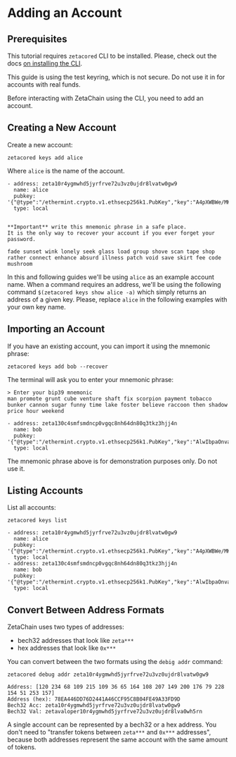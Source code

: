 
# Adding an Account

## Prerequisites

This tutorial requires `zetacored` CLI to be installed. Please, check out the
docs [on installing the CLI](/developers/cli/setup).

<Alert variant="danger">
  This guide is using the test keyring, which is not secure. Do not use it in for accounts with real funds.
</Alert>

Before interacting with ZetaChain using the CLI, you need to add an account.

## Creating a New Account

Create a new account:

```
zetacored keys add alice
```

Where `alice` is the name of the account.

```
- address: zeta10r4ygmwhd5jyrfrve72u3vz0ujdr8lvatw0gw9
  name: alice
  pubkey: '{"@type":"/ethermint.crypto.v1.ethsecp256k1.PubKey","key":"A4pXWBWe/MK8gRhBCuOgeVZu33IaMX08TYTznbHiUg5R"}'
  type: local


**Important** write this mnemonic phrase in a safe place.
It is the only way to recover your account if you ever forget your password.

fade sunset wink lonely seek glass load group shove scan tape shop rather connect enhance absurd illness patch void save skirt fee code mushroom
```

In this and following guides we'll be using `alice` as an example account name.
When a command requires an address, we'll be using the following command
`$(zetacored keys show alice -a)` which simply returns an address of a given
key. Please, replace `alice` in the following examples with your own key name.

## Importing an Account

If you have an existing account, you can import it using the mnemonic phrase:

```
zetacored keys add bob --recover
```

The terminal will ask you to enter your mnemonic phrase:

```
> Enter your bip39 mnemonic
man promote grunt cube venture shaft fix scorpion payment tobacco bunker cannon sugar funny time lake foster believe raccoon then shadow price hour weekend

- address: zeta130c4smfsmdncp0vgqc8nh64dn80q3tkz3hjj4n
  name: bob
  pubkey: '{"@type":"/ethermint.crypto.v1.ethsecp256k1.PubKey","key":"AlwIbpaOnvauaiRXTGZgyzRBqexCUUvwzACG+j4KzceW"}'
  type: local
```

The mnemonic phrase above is for demonstration purposes only. Do not use it.

## Listing Accounts

List all accounts:

```
zetacored keys list
```

```
- address: zeta10r4ygmwhd5jyrfrve72u3vz0ujdr8lvatw0gw9
  name: alice
  pubkey: '{"@type":"/ethermint.crypto.v1.ethsecp256k1.PubKey","key":"A4pXWBWe/MK8gRhBCuOgeVZu33IaMX08TYTznbHiUg5R"}'
  type: local
- address: zeta130c4smfsmdncp0vgqc8nh64dn80q3tkz3hjj4n
  name: bob
  pubkey: '{"@type":"/ethermint.crypto.v1.ethsecp256k1.PubKey","key":"AlwIbpaOnvauaiRXTGZgyzRBqexCUUvwzACG+j4KzceW"}'
  type: local
```

## Convert Between Address Formats

ZetaChain uses two types of addresses:

- bech32 addresses that look like `zeta***`
- hex addresses that look like `0x***`

You can convert between the two formats using the `debig addr` command:

```
zetacored debug addr zeta10r4ygmwhd5jyrfrve72u3vz0ujdr8lvatw0gw9
```

```
Address: [120 234 68 109 215 109 36 65 164 108 207 149 200 176 79 228 154 51 253 157]
Address (hex): 78EA446DD76D2441A46CCF95C8B04FE49A33FD9D
Bech32 Acc: zeta10r4ygmwhd5jyrfrve72u3vz0ujdr8lvatw0gw9
Bech32 Val: zetavaloper10r4ygmwhd5jyrfrve72u3vz0ujdr8lva0wh5rn
```

A single account can be represented by a bech32 or a hex address. You don't need
to "transfer tokens between `zeta***` and `0x***` addresses", because both
addresses represent the same account with the same amount of tokens.
